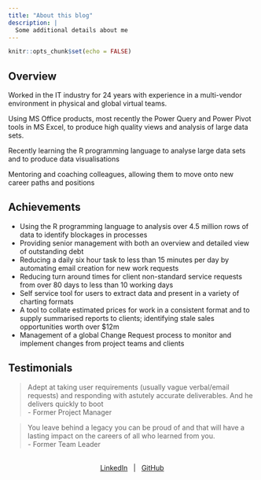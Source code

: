 ```yaml
---
title: "About this blog"
description: |
  Some additional details about me
---
```


```r
knitr::opts_chunk$set(echo = FALSE)
```

## Overview

Worked in the IT industry for 24 years with experience in a multi-vendor environment in physical and global virtual teams.

Using MS Office products, most recently the Power Query and Power Pivot tools in MS Excel, to produce high quality views and analysis of large data sets.

Recently learning the R programming language to analyse large data sets and to produce data visualisations

Mentoring and coaching colleagues, allowing them to move onto new career paths and positions

## Achievements

- Using the R programming language to analysis over 4.5 million rows of data to identify blockages in processes
- Providing senior management with both an overview and detailed view of outstanding debt 
- Reducing a daily six hour task to less than 15 minutes per day by automating email creation for new work requests 
- Reducing turn around times for client non-standard service requests from over 80 days to less than 10 working days
- Self service tool for users to extract data and present in a variety of charting formats
- A tool to collate estimated prices for work in a consistent format and to supply summarised reports to clients; identifying stale sales opportunities worth over $12m
- Management of a global Change Request process to monitor and implement changes from project teams and clients

## Testimonials


> <i class="fa fa-quote-left" aria-hidden="true"></i>  Adept at taking user requirements (usually vague verbal/email requests) and responding with astutely accurate deliverables.
And he delivers quickly to boot  <i class="fa fa-quote-right" aria-hidden="true"></i> <br />- Former Project Manager


> <i class="fa fa-quote-left" aria-hidden="true"></i>  You leave behind a legacy you can be proud of and that will have a lasting impact on the careers of all who learned from you.  <i class="fa fa-quote-right" aria-hidden="true"></i><br />- Former Team Leader

<br />
<center>
<a href="https://www.linkedin.com/in/grahamcox1970/" target="_blank"><i class="fa fa-linkedin"></i> LinkedIn</a>
&nbsp;&nbsp;|&nbsp;&nbsp;
<a href="https://github.com/GFC1970" target="_blank"><i class="fab fa-github"></i> GitHub</a>
</center>

<div style="margin-bottom:100px"></div>